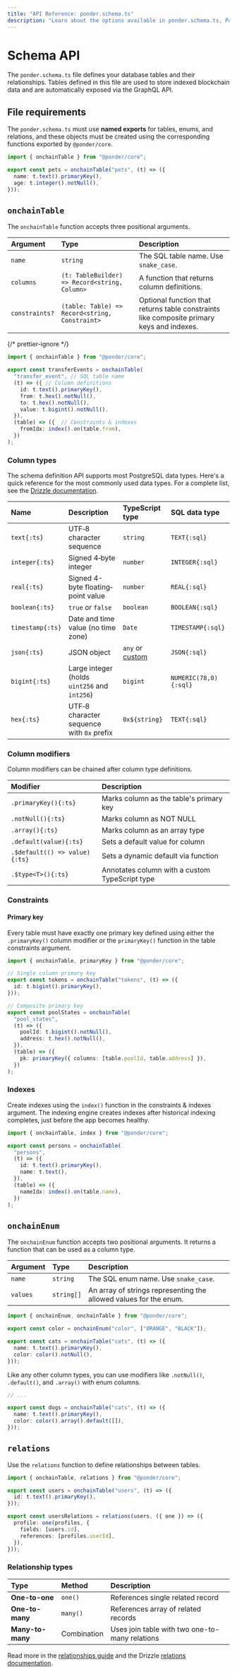 ```yaml
---
title: "API Reference: ponder.schema.ts"
description: "Learn about the options available in ponder.schema.ts, Ponder's schema definition file."
---
```



# Schema API

The `ponder.schema.ts` file defines your database tables and their relationships. Tables defined in this file are used to store indexed blockchain data and are automatically exposed via the GraphQL API.

## File requirements

The `ponder.schema.ts` must use **named exports** for tables, enums, and relations, and these objects must be created using the corresponding functions exported by `@ponder/core`.

```ts filename="ponder.schema.ts" {1,3}
import { onchainTable } from "@ponder/core";

export const pets = onchainTable("pets", (t) => ({
  name: t.text().primaryKey(),
  age: t.integer().notNull(),
}));
```

## `onchainTable`

The `onchainTable` function accepts three positional arguments.

| Argument       | Type                                           | Description                                                                               |
| :------------- | :--------------------------------------------- | :---------------------------------------------------------------------------------------- |
| `name`         | `string`                                       | The SQL table name. Use `snake_case`.                                                     |
| `columns`      | `(t: TableBuilder) => Record<string, Column>`  | A function that returns column definitions.                                               |
| `constraints?` | `(table: Table) => Record<string, Constraint>` | Optional function that returns table constraints like composite primary keys and indexes. |

{/* prettier-ignore */}
```ts filename="ponder.schema.ts"
import { onchainTable } from "@ponder/core";

export const transferEvents = onchainTable(
  "transfer_event", // SQL table name
  (t) => ({ // Column definitions
    id: t.text().primaryKey(),
    from: t.hex().notNull(),
    to: t.hex().notNull(),
    value: t.bigint().notNull(),
  }),
  (table) => ({  // Constraints & indexes
    fromIdx: index().on(table.from),
  })
);
```

### Column types

The schema definition API supports most PostgreSQL data types. Here's a quick reference for the most commonly used data types. For a complete list, see the [Drizzle documentation](https://orm.drizzle.team/docs/column-types/pg).

| Name             | Description                                  | TypeScript type          | SQL data type         |
| :--------------- | :------------------------------------------- | :----------------------- | :-------------------- |
| `text{:ts}`      | UTF‐8 character sequence                     | `string`                 | `TEXT{:sql}`          |
| `integer{:ts}`   | Signed 4‐byte integer                        | `number`                 | `INTEGER{:sql}`       |
| `real{:ts}`      | Signed 4-byte floating‐point value           | `number`                 | `REAL{:sql}`          |
| `boolean{:ts}`   | `true` or `false`                            | `boolean`                | `BOOLEAN{:sql}`       |
| `timestamp{:ts}` | Date and time value (no time zone)           | `Date`                   | `TIMESTAMP{:sql}`     |
| `json{:ts}`      | JSON object                                  | `any` or [custom](#json) | `JSON{:sql}`          |
| `bigint{:ts}`    | Large integer (holds `uint256` and `int256`) | `bigint`                 | `NUMERIC(78,0){:sql}` |
| `hex{:ts}`       | UTF‐8 character sequence with `0x` prefix    | `0x${string}`            | `TEXT{:sql}`          |

### Column modifiers

Column modifiers can be chained after column type definitions.

| Modifier                      | Description                                    |
| :---------------------------- | :--------------------------------------------- |
| `.primaryKey(){:ts}`          | Marks column as the table's primary key        |
| `.notNull(){:ts}`             | Marks column as NOT NULL                       |
| `.array(){:ts}`               | Marks column as an array type                  |
| `.default(value){:ts}`        | Sets a default value for column                |
| `.$default(() => value){:ts}` | Sets a dynamic default via function            |
| `.$type<T>(){:ts}`            | Annotates column with a custom TypeScript type |

### Constraints

#### Primary key

Every table must have exactly one primary key defined using either the `.primaryKey()` column modifier or the `primaryKey()` function in the table constraints argument.

```ts filename="ponder.schema.ts" {1, 5, 16}
import { onchainTable, primaryKey } from "@ponder/core";

// Single column primary key
export const tokens = onchainTable("tokens", (t) => ({
  id: t.bigint().primaryKey(),
}));

// Composite primary key
export const poolStates = onchainTable(
  "pool_states",
  (t) => ({
    poolId: t.bigint().notNull(),
    address: t.hex().notNull(),
  }),
  (table) => ({
    pk: primaryKey({ columns: [table.poolId, table.address] }),
  })
);
```

### Indexes

Create indexes using the `index()` function in the constraints & indexes argument. The indexing engine creates indexes after historical indexing completes, just before
the app becomes healthy.

```ts filename="ponder.schema.ts" {1,10}
import { onchainTable, index } from "@ponder/core";

export const persons = onchainTable(
  "persons",
  (t) => ({
    id: t.text().primaryKey(),
    name: t.text(),
  }),
  (table) => ({
    nameIdx: index().on(table.name),
  })
);
```

## `onchainEnum`

The `onchainEnum` function accepts two positional arguments. It returns a function that can be used as a column type.

| Argument | Type       | Description                                                       |
| :------- | :--------- | :---------------------------------------------------------------- |
| `name`   | `string`   | The SQL enum name. Use `snake_case`.                              |
| `values` | `string[]` | An array of strings representing the allowed values for the enum. |

```ts filename="ponder.schema.ts" {3}
import { onchainEnum, onchainTable } from "@ponder/core";

export const color = onchainEnum("color", ["ORANGE", "BLACK"]);

export const cats = onchainTable("cats", (t) => ({
  name: t.text().primaryKey(),
  color: color().notNull(),
}));
```

Like any other column types, you can use modifiers like `.notNull()`, `.default()`, and `.array()` with enum columns.

```ts filename="ponder.schema.ts" {5}
// ...

export const dogs = onchainTable("cats", (t) => ({
  name: t.text().primaryKey(),
  color: color().array().default([]),
}));
```

## `relations`

Use the `relations` function to define relationships between tables.

```ts filename="ponder.schema.ts" {1,7}
import { onchainTable, relations } from "@ponder/core";

export const users = onchainTable("users", (t) => ({
  id: t.text().primaryKey(),
}));

export const usersRelations = relations(users, ({ one }) => ({
  profile: one(profiles, {
    fields: [users.id],
    references: [profiles.userId],
  }),
}));
```

### Relationship types

| Type             | Method      | Description                                    |
| :--------------- | :---------- | :--------------------------------------------- |
| **One-to-one**   | `one()`     | References single related record               |
| **One-to-many**  | `many()`    | References array of related records            |
| **Many-to-many** | Combination | Uses join table with two one-to-many relations |

Read more in the [relationships guide](/docs/schema#relationships) and the Drizzle [relations documentation](https://orm.drizzle.team/docs/relations).

